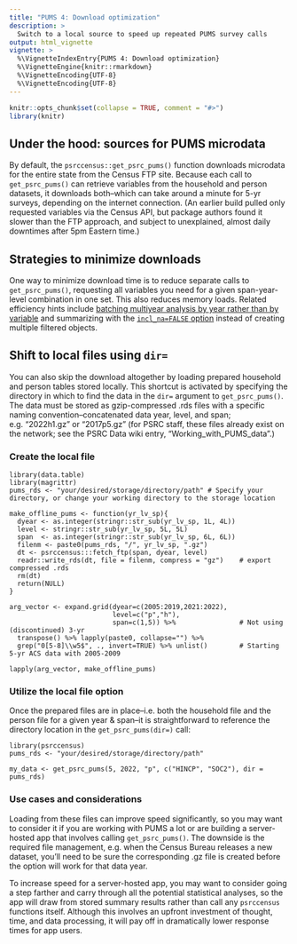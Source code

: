 ```yaml
---
title: "PUMS 4: Download optimization"
description: >
  Switch to a local source to speed up repeated PUMS survey calls
output: html_vignette
vignette: >
  %\VignetteIndexEntry{PUMS 4: Download optimization}
  %\VignetteEngine{knitr::rmarkdown}
  %\VignetteEncoding{UTF-8}
  %\VignetteEncoding{UTF-8}
---
```


```r
knitr::opts_chunk$set(collapse = TRUE, comment = "#>")
library(knitr)
```

## Under the hood: sources for PUMS microdata

By default, the `psrccensus::get_psrc_pums()` function downloads microdata for the entire state from the Census FTP site. Because each call to `get_psrc_pums()` can retrieve variables from the household and person datasets, it downloads both--which can take around a minute for 5-yr surveys, depending on the internet connection. (An earlier build pulled only requested variables via the Census API, but package authors found it slower than the FTP approach, and subject to unexplained, almost daily downtimes after 5pm Eastern time.) 

## Strategies to minimize downloads

One way to minimize download time is to reduce separate calls to `get_psrc_pums()`, requesting all variables you need for a given span-year-level combination in one set. This also reduces memory loads. Related efficiency hints include [batching multiyear analysis by year rather than by variable](pums-3-multiyear.html#hint-4---minimize-downloads) and summarizing with the [`incl_na=FALSE` option](pums-2-make-vars.html#handle-subsets-via-a-universal-variable-the-incl_nafalse-option) instead of creating multiple filtered objects.

## Shift to local files using  `dir=`

You can also skip the download altogether by loading prepared household and person tables stored locally. This shortcut is activated by specifying the directory in which to find the data in the `dir=` argument to `get_psrc_pums()`. The data must be stored as gzip-compressed .rds files with a specific naming convention--concatenated data year, level, and span; e.g. "2022h1.gz" or "2017p5.gz" (for PSRC staff, these files already exist on the network; see the PSRC Data wiki entry, "Working_with_PUMS_data".)

### Create the local file

```make
library(data.table)
library(magrittr)
pums_rds <- "your/desired/storage/directory/path" # Specify your directory, or change your working directory to the storage location

make_offline_pums <- function(yr_lv_sp){
  dyear <- as.integer(stringr::str_sub(yr_lv_sp, 1L, 4L))
  level <- stringr::str_sub(yr_lv_sp, 5L, 5L)
  span  <- as.integer(stringr::str_sub(yr_lv_sp, 6L, 6L))
  filenm <- paste0(pums_rds, "/", yr_lv_sp, ".gz")
  dt <- psrccensus:::fetch_ftp(span, dyear, level)
  readr::write_rds(dt, file = filenm, compress = "gz")    # export compressed .rds
  rm(dt)
  return(NULL)
}

arg_vector <- expand.grid(dyear=c(2005:2019,2021:2022),
                          level=c("p","h"), 
                          span=c(1,5)) %>%                # Not using (discontinued) 3-yr
  transpose() %>% lapply(paste0, collapse="") %>%  
  grep("0[5-8]\\w5$", ., invert=TRUE) %>% unlist()        # Starting 5-yr ACS data with 2005-2009

lapply(arg_vector, make_offline_pums)
```

### Utilize the local file option

Once the prepared files are in place--i.e. both the household file and the person file for a given year & span--it is straightforward to reference the directory location in the `get_psrc_pums(dir=)` call:

```using
library(psrccensus)
pums_rds <- "your/desired/storage/directory/path"

my_data <- get_psrc_pums(5, 2022, "p", c("HINCP", "SOC2"), dir = pums_rds)

```

### Use cases and considerations

Loading from these files can improve speed significantly, so you may want to consider it if you are working with PUMS a lot or are building a server-hosted app that involves calling `get_psrc_pums()`. The downside is the required file management, e.g. when the Census Bureau releases a new dataset, you'll need to be sure the corresponding .gz file is created before the option will work for that data year.

To increase speed for a server-hosted app, you may want to consider going a step farther and carry through all the potential statistical analyses, so the app will draw from stored summary results rather than call any `psrccensus` functions itself. Although this involves an upfront investment of thought, time, and data processing, it will pay off in dramatically lower response times for app users.
